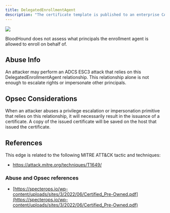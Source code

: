 ---
title: DelegatedEnrollmentAgent
description: "The certificate template is published to an enterprise CA where the enrollment agent restrictions are configured to allow this principal to enroll certificates against this template as an enrollment agent."
---

<Frame>
  <img src="/assets/image-2-1.png"/>
</Frame>

BloodHound does not assess what principals the enrollment agent is allowed to enroll on behalf of.

## Abuse Info

An attacker may perform an ADCS ESC3 attack that relies on this DelegatedEnrollmentAgent relationship. This relationship alone is not enough to escalate rights or impersonate other principals.

## Opsec Considerations

When an attacker abuses a privilege escalation or impersonation primitive that relies on this relationship, it will necessarily result in the issuance of a certificate. A copy of the issued certificate will be saved on the host that issued the certificate.

## References
This edge is related to the following MITRE ATT&CK tactic and techniques:

* https://attack.mitre.org/techniques/T1649/

### Abuse and Opsec references

* [https://specterops.io/wp-content/uploads/sites/3/2022/06/Certified_Pre-Owned.pdf](https://specterops.io/wp-content/uploads/sites/3/2022/06/Certified_Pre-Owned.pdf)
